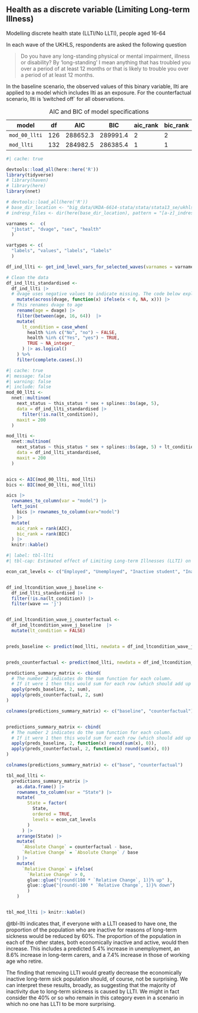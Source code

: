 ## Health as a discrete variable (Limiting Long-term Illness)

Modelling discrete health state (LLTI/No LLTI), people aged 16-64

In each wave of the UKHLS, respondents are asked the following question

> Do you have any long-standing physical or mental impairment, illness or disability? By ‘long-standing’ I mean anything that has troubled you over a period of at least 12 months or that is likely to trouble you over a period of at least 12 months.

In the baseline scenario, the observed values of this binary variable, llti are applied to a model which includes llti as an exposure. For the counterfactual scenario, llti is ’switched off\` for all observations.

| model         | df  | AIC      | BIC      | aic_rank | bic_rank |
|---------------|-----|----------|----------|----------|----------|
| `mod_00_llti` | 126 | 288652.3 | 289991.4 | 2        | 2        |
| `mod_llti`    | 132 | 284982.5 | 286385.4 | 1        | 1        |

: AIC and BIC of model specifications

```r
#| cache: true

devtools::load_all(here::here('R'))
library(tidyverse)
# library(haven)
# library(here)
library(nnet)

# devtools::load_all(here('R'))
# base_dir_location <- "big_data/UKDA-6614-stata/stata/stata13_se/ukhls"
# indresp_files <- dir(here(base_dir_location), pattern = "[a-z]_indresp.dta", full.names = TRUE)

varnames <-  c(
  "jbstat", "dvage", "sex", "health"
  )

vartypes <- c(
  "labels", "values", "labels", "labels"
  )

df_ind_llti <- get_ind_level_vars_for_selected_waves(varnames = varnames, vartypes = vartypes, waves = letters[1:11])

# Clean the data 
df_ind_llti_standardised <- 
  df_ind_llti |> 
  # dvage uses negative values to indicate missing. The code below explicitly turns them all to missing values
    mutate(across(dvage, function(x) ifelse(x < 0, NA, x))) |> 
  # This renames dvage to age
    rename(age = dvage) |> 
    filter(between(age, 16, 64))  |> 
    mutate(
      lt_condition = case_when(
        health %in% c("No", "no") ~ FALSE,
        health %in% c("Yes", "yes") ~ TRUE,
        TRUE ~ NA_integer_
      ) |> as.logical()
    ) %>% 
    filter(complete.cases(.)) 

```

```r
#| cache: true
#| message: false
#| warning: false
#| include: false
mod_00_llti <- 
  nnet::multinom(
    next_status ~ this_status * sex + splines::bs(age, 5),
    data = df_ind_llti_standardised |> 
      filter(!is.na(lt_condition)),
    maxit = 200
  )

mod_llti <- 
  nnet::multinom(
    next_status ~ this_status * sex + splines::bs(age, 5) + lt_condition,
    data = df_ind_llti_standardised,
    maxit = 200
  )
```

```r

aics <- AIC(mod_00_llti, mod_llti)
bics <- BIC(mod_00_llti, mod_llti)

aics |> 
  rownames_to_column(var = "model") |> 
  left_join(
    bics |> rownames_to_column(var="model")    
  ) |> 
  mutate(
    aic_rank = rank(AIC),
    bic_rank = rank(BIC)
  ) |> 
  knitr::kable()
```

```r
#| label: tbl-llti
#| tbl-cap: Estimated effect of Limiting Long-term Illnesses (LLTI) on Economic (In)activity states 

econ_cat_levels <- c("Employed", "Unemployed", "Inactive student", "Inactive care", "Inactive long term sick", "Inactive retired", "Inactive other")


df_ind_ltcondition_wave_j_baseline <- 
  df_ind_llti_standardised |> 
  filter(!is.na(lt_condition)) |> 
  filter(wave == 'j')


df_ind_ltcondition_wave_j_counterfactual <- 
  df_ind_ltcondition_wave_j_baseline  |> 
  mutate(lt_condition = FALSE)


preds_baseline <- predict(mod_llti, newdata = df_ind_ltcondition_wave_j_baseline, type = "probs")


preds_counterfactual <- predict(mod_llti, newdata = df_ind_ltcondition_wave_j_counterfactual, type = "probs")

predictions_summary_matrix <- cbind(
  # The number 2 indicates do the sum function for each column.
  # If it were 1 then this would sum for each row (which should add up to 1 in call cases)
  apply(preds_baseline, 2, sum),
  apply(preds_counterfactual, 2, sum)
)

colnames(predictions_summary_matrix) <- c("baseline", "counterfactual")


predictions_summary_matrix <- cbind(
  # The number 2 indicates do the sum function for each column.
  # If it were 1 then this would sum for each row (which should add up to 1 in call cases)
  apply(preds_baseline, 2, function(x) round(sum(x), 0)),
  apply(preds_counterfactual, 2, function(x) round(sum(x), 0))
)

colnames(predictions_summary_matrix) <- c("base", "counterfactual")

tbl_mod_llti <- 
  predictions_summary_matrix |> 
    as.data.frame() |> 
    rownames_to_column(var = "State") |> 
    mutate(
        State = factor(
          State, 
          ordered = TRUE, 
          levels = econ_cat_levels
        )
      ) |> 
    arrange(State) |> 
    mutate(
      `Absolute Change` = counterfactual - base,
      `Relative Change` = `Absolute Change` / base
    ) |> 
    mutate(
      `Relative Change` = ifelse(
        `Relative Change` > 0, 
        glue::glue("{round(100 * `Relative Change`, 1)}% up" ),
        glue::glue("{round(-100 * `Relative Change`, 1)}% down")
        )
    )


tbl_mod_llti |> knitr::kable()
```

@tbl-llti indicates that, if everyone with a LLTI ceased to have one, the proportion of the population who are inactive for reasons of long-term sickness would be reduced by 60%. The proportion of the population in each of the other states, both economically inactive and active, would then increase. This includes a predicted 5.4% increase in unemployment, an 8.6% increase in long-term carers, and a 7.4% increase in those of working age who retire.

The finding that removing LLTI would greatly decrease the economically inactive long-term sick population should, of course, not be surprising. We can interpret these results, broadly, as suggesting that the majority of inactivity due to long-term sickness is caused by LLTI. We might in fact consider the 40% or so who remain in this category even in a scenario in which no one has LLTI to be more surprising.